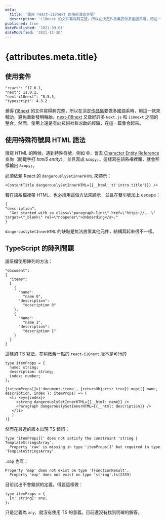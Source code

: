 ```yaml
---
meta:
  title: '使用 react-i18next 的瑣碎注意事項'
  description: 'i18next 的文件寫得夠完整，所以在決定作品集要做多國語系時，用這一款來輔助。這篇文章記錄文件裡找不到，只好從 Issue 和 stackoverflow 翻找的問題解方。'
published: true
datePublished: '2021-09-01'
dateModified: '2021-11-30'
---
```


# {attributes.meta.title}

## 使用套件

```
"react": ^17.0.1,
"next": 11.0.1,
"next-i18next": ^8.5.5,
"typescript": 4.3.2
```

覺得 [i18next](https://www.i18next.com) 的文件寫得夠完整，所以在決定[作品集](https://ymcheung.tw)要做多國語系時，用這一款來輔助，避免重新發明輪胎，[next-i18next](https://github.com/isaachinman/next-i18next) 又做好許多 `Next.js` 和 `i18next` 之間的整合。然而，使用上還是有向技術社群求助的經驗，在這一篇集合起來。

## 使用特殊符號與 HTML 語法

撰寫 HTML 的時候，遇到特殊符號，例如 &copy;，會去 [Character Entity Reference](https://dev.w3.org/html5/html-author/charref) 查詢（關鍵字打 _html5 entity_），並且寫成 `&copy;`。這樣寫在語系檔裡面，就會照樣輸出 `&copy;`。

必須依賴 React 的 `dangerouslySetInnerHTML` 來顯示：

```
<ContentTitle dangerouslySetInnerHTML={{__html: t('intro.title')}} />
```

若在語系檔裡帶 HTML，也必須用這個方法來顯示，並且在雙引號加上 escape：

```
{
"description":
  "Get started with <a class=\"paragraph-link\" href=\"https://...\" target=\"_blank\" rel=\"noopener\">Onboarding</a>."
}
```

`dangerouslySetInnerHTML` 的缺點是無法放置其他元件，結構寫起來很不一樣。

## TypeScript 的陣列問題

語系檔使用陣列的方法：

```
"document":
{
  "items":
  [
    {
      "name":
        "name 0",
      "description":
        "description 0"
    },
    {
      "name":
        "name 1",
      "description":
        "description 1"
    }
  ]
}
```

這樣的 TS 寫法，在稍微舊一點的 `react-i18next` 版本是可行的

```
type itemProps = {
  name: string;
  description: string;
  index: number;
};

{t<itemProps[]>('document.items', {returnObjects: true}).map(({ name, description, index }: itemProps) => (
  <li key={index}>
     <strong dangerouslySetInnerHTML={{__html: name}} />
     <Paragraph dangerouslySetInnerHTML={{__html: description}} />
   </li>
   )
)}
```

然而在最近的版本出現 TS 錯誤：

```
Type 'itemProps[]' does not satisfy the constraint 'string | TemplateStringsArray'.
  Property 'raw' is missing in type 'itemProps[]' but required in type 'TemplateStringsArray'.
```

`.map` 也有：

```
Property 'map' does not exist on type 'TFunctionResult'.
  Property 'map' does not exist on type 'string'.ts(2339)
```

目前試出不會錯誤的定義，得要這樣做：

```
type itemProps = {
  [x: string]: any;
};
```

只是定義為 `any`，就沒有使用 TS 的意義。目前還沒有找到明確的解答。
